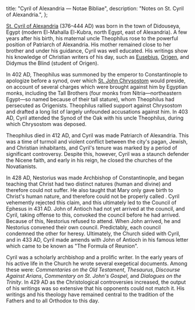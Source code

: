   title: "Cyril of Alexandria — Notae Bibliae",
  description: "Notes on St. Cyril of Alexandria.",
};

<Initial text="Cyril of Alexandria" />

[St. Cyril of Alexandria](/glossary/names#cyril) (376–444 AD) was born in the town of Didouseya, Egypt (modern El-Mahalla El-Kubra, north Egypt, east of Alexandria). A few years after his birth, his maternal uncle Theophilus rose to the powerful position of Patriarch of Alexandria. His mother remained close to her brother and under his guidance, Cyril was well educated. His writings show his knowledge of Christian writers of his day, such as [Eusebius](/people/scholars/eusebius), [Origen](/people/scholars/origen), and Didymus the Blind (student of Origen).

In 402 AD, Theophilus was summoned by the emperor to Constantinople to apologize before a synod, over which [St. John Chrysostom](/people/saints/greek-fathers/john-chrysostom) would preside, on account of several charges which were brought against him by Egyptian monks, including the Tall Brothers (four monks from Nitria—northeastern Egypt—so named because of their tall stature), whom Theophilus had persecuted as Origenists. Theophilus rallied support against Chrysostom and drafted a long list of largely unfounded accusations against him. In 403 AD, Cyril attended the Synod of the Oak with his uncle Theophilus, during which Chrysostom was deposed.

Theophilus died in 412 AD, and Cyril was made Patriarch of Alexandria. This was a time of turmoil and violent conflict between the city's pagan, Jewish, and Christian inhabitants, and Cyril's tenure was marked by a period of significant controversy. Despite this, however, Cyril was a staunch defender the Nicene faith, and early in his reign, he closed the churches of the Novatianists.

In 428 AD, Nestorius was made Archbishop of Constantinople, and began teaching that Christ had two distinct natures (human and divine) and therefore could not suffer. He also taught that Mary only gave birth to Christ's human nature, and therefore could not be properly called *<Definition lang="greek" anchor="theotokos" text="Theotokos" />*. Cyril vehemently rejected this claim, and this ultimately led to the Council of Ephesus in 431 AD. John of Antioch had not yet arrived at the council, and Cyril, taking offense to this, convoked the council before he had arrived. Because of this, Nestorius refused to attend. When John arrived, he and Nestorius convened their own council. Predictably, each council condemned the other for heresy. Ultimately, the Church sided with Cyril, and in 433 AD, Cyril made amends with John of Antioch in his famous letter which came to be known as "The Formula of Reunion".

Cyril was a scholarly archbishop and a prolific writer. In the early years of his active life in the Church he wrote several exegetical documents. Among these were: *Commentaries on the Old Testament*, *Thesaurus*, *Discourse Against Arians*, *Commentary on St. John's Gospel*, and *Dialogues on the Trinity*. In 429 AD as the Christological controversies increased, the output of his writings was so extensive that his opponents could not match it. His writings and his theology have remained central to the tradition of the Fathers and to all Orthodox to this day.
